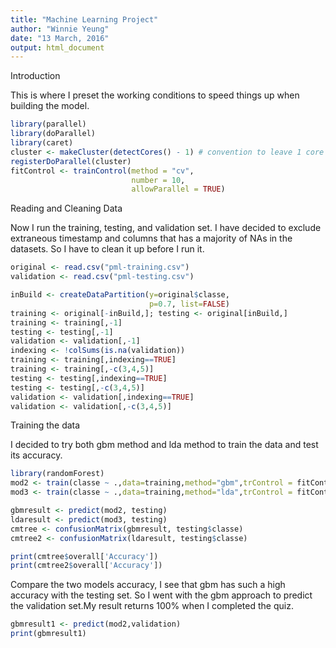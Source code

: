 ```yaml
---
title: "Machine Learning Project"
author: "Winnie Yeung"
date: "13 March, 2016"
output: html_document
---
```

Introduction

This is where I preset the working conditions to speed things up when building the model. 

```r
library(parallel)
library(doParallel)
library(caret)
cluster <- makeCluster(detectCores() - 1) # convention to leave 1 core for OS
registerDoParallel(cluster)
fitControl <- trainControl(method = "cv",
                           number = 10,
                           allowParallel = TRUE)
```
Reading and Cleaning Data

Now I run the training, testing, and validation set. I have decided to exclude extraneous timestamp and columns that has a majority of NAs in the datasets. So I have to clean it up before I run it.

```r
original <- read.csv("pml-training.csv")
validation <- read.csv("pml-testing.csv")

inBuild <- createDataPartition(y=original$classe,
                               p=0.7, list=FALSE)
training <- original[-inBuild,]; testing <- original[inBuild,]
training <- training[,-1]
testing <- testing[,-1]
validation <- validation[,-1]
indexing <- !colSums(is.na(validation))
training <- training[,indexing==TRUE]
training <- training[,-c(3,4,5)]
testing <- testing[,indexing==TRUE]
testing <- testing[,-c(3,4,5)]
validation <- validation[,indexing==TRUE]
validation <- validation[,-c(3,4,5)]
```

Training the data

I decided to try both gbm method and lda method to train the data and test its accuracy.
```r
library(randomForest)
mod2 <- train(classe ~ .,data=training,method="gbm",trControl = fitControl)
mod3 <- train(classe ~ .,data=training,method="lda",trControl = fitControl)

gbmresult <- predict(mod2, testing)
ldaresult <- predict(mod3, testing)
cmtree <- confusionMatrix(gbmresult, testing$classe)
cmtree2 <- confusionMatrix(ldaresult, testing$classe)
```

```r
print(cmtree$overall['Accuracy'])
print(cmtree2$overall['Accuracy'])
```

Compare the two models accuracy, I see that gbm has such a high accuracy with the testing set. So I went with the gbm approach to predict the validation set.My result returns 100% when I completed the quiz.

```r
gbmresult1 <- predict(mod2,validation)
print(gbmresult1)
```
